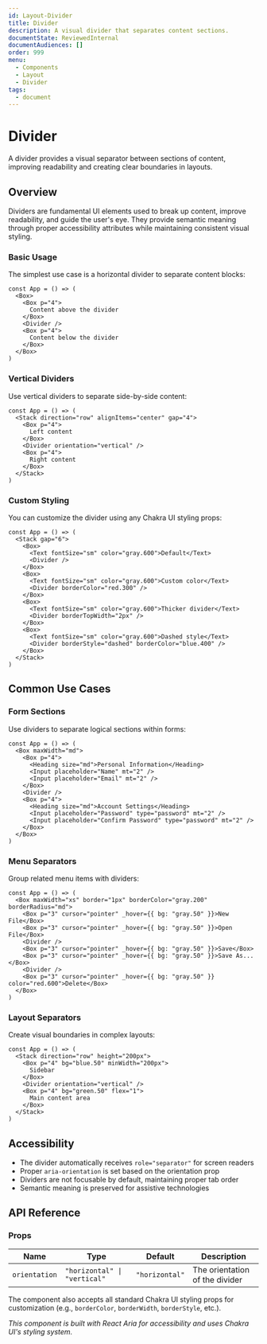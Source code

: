 ```yaml
---
id: Layout-Divider
title: Divider
description: A visual divider that separates content sections.
documentState: ReviewedInternal
documentAudiences: []
order: 999
menu:
  - Components
  - Layout
  - Divider
tags:
  - document
---
```

# Divider

A divider provides a visual separator between sections of content, improving readability and creating clear boundaries in layouts.

## Overview

Dividers are fundamental UI elements used to break up content, improve readability, and guide the user's eye. They provide semantic meaning through proper accessibility attributes while maintaining consistent visual styling.

### Basic Usage

The simplest use case is a horizontal divider to separate content blocks:

```jsx-live
const App = () => (
  <Box>
    <Box p="4">
      Content above the divider
    </Box>
    <Divider />
    <Box p="4">
      Content below the divider
    </Box>
  </Box>
)
```

### Vertical Dividers

Use vertical dividers to separate side-by-side content:

```jsx-live
const App = () => (
  <Stack direction="row" alignItems="center" gap="4">
    <Box p="4">
      Left content
    </Box>
    <Divider orientation="vertical" />
    <Box p="4">
      Right content
    </Box>
  </Stack>
)
```

### Custom Styling

You can customize the divider using any Chakra UI styling props:

```jsx-live
const App = () => (
  <Stack gap="6">
    <Box>
      <Text fontSize="sm" color="gray.600">Default</Text>
      <Divider />
    </Box>
    <Box>
      <Text fontSize="sm" color="gray.600">Custom color</Text>
      <Divider borderColor="red.300" />
    </Box>
    <Box>
      <Text fontSize="sm" color="gray.600">Thicker divider</Text>
      <Divider borderTopWidth="2px" />
    </Box>
    <Box>
      <Text fontSize="sm" color="gray.600">Dashed style</Text>
      <Divider borderStyle="dashed" borderColor="blue.400" />
    </Box>
  </Stack>
)
```

## Common Use Cases

### Form Sections

Use dividers to separate logical sections within forms:

```jsx-live
const App = () => (
  <Box maxWidth="md">
    <Box p="4">
      <Heading size="md">Personal Information</Heading>
      <Input placeholder="Name" mt="2" />
      <Input placeholder="Email" mt="2" />
    </Box>
    <Divider />
    <Box p="4">
      <Heading size="md">Account Settings</Heading>
      <Input placeholder="Password" type="password" mt="2" />
      <Input placeholder="Confirm Password" type="password" mt="2" />
    </Box>
  </Box>
)
```

### Menu Separators

Group related menu items with dividers:

```jsx-live
const App = () => (
  <Box maxWidth="xs" border="1px" borderColor="gray.200" borderRadius="md">
    <Box p="3" cursor="pointer" _hover={{ bg: "gray.50" }}>New File</Box>
    <Box p="3" cursor="pointer" _hover={{ bg: "gray.50" }}>Open File</Box>
    <Divider />
    <Box p="3" cursor="pointer" _hover={{ bg: "gray.50" }}>Save</Box>
    <Box p="3" cursor="pointer" _hover={{ bg: "gray.50" }}>Save As...</Box>
    <Divider />
    <Box p="3" cursor="pointer" _hover={{ bg: "gray.50" }} color="red.600">Delete</Box>
  </Box>
)
```

### Layout Separators

Create visual boundaries in complex layouts:

```jsx-live
const App = () => (
  <Stack direction="row" height="200px">
    <Box p="4" bg="blue.50" minWidth="200px">
      Sidebar
    </Box>
    <Divider orientation="vertical" />
    <Box p="4" bg="green.50" flex="1">
      Main content area
    </Box>
  </Stack>
)
```

## Accessibility

- The divider automatically receives `role="separator"` for screen readers
- Proper `aria-orientation` is set based on the orientation prop
- Dividers are not focusable by default, maintaining proper tab order
- Semantic meaning is preserved for assistive technologies

## API Reference

### Props

| Name | Type | Default | Description |
|------|------|---------|-------------|
| `orientation` | `"horizontal" \| "vertical"` | `"horizontal"` | The orientation of the divider |

The component also accepts all standard Chakra UI styling props for customization (e.g., `borderColor`, `borderWidth`, `borderStyle`, etc.).

*This component is built with React Aria for accessibility and uses Chakra UI's styling system.* 